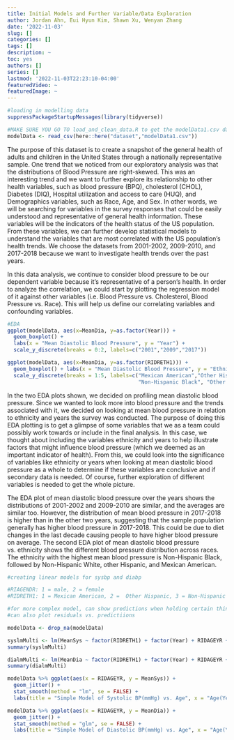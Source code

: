 ```yaml
---
title: Initial Models and Further Variable/Data Exploration
author: Jordan Ahn, Eui Hyun Kim, Shawn Xu, Wenyan Zhang
date: '2022-11-03'
slug: []
categories: []
tags: []
description: ~
toc: yes
authors: []
series: []
lastmod: '2022-11-03T22:23:10-04:00'
featuredVideo: ~
featuredImage: ~
---
```


```r
#loading in modelling data
suppressPackageStartupMessages(library(tidyverse))

#MAKE SURE YOU GO TO load_and_clean_data.R to get the modelData1.csv dataset. it's too big to add to git.
modelData <- read_csv(here::here("dataset","modelData1.csv"))
```
  The purpose of this dataset is to create a snapshot of the general health of adults and children in the United States through a nationally representative sample. One trend that we noticed from our exploratory analysis was that the distributions of Blood Pressure are right-skewed. This was an interesting trend and we want to further explore its relationship to other health variables, such as blood pressure (BPQ), cholesterol (CHOL), Diabetes (DIQ), Hospital utilization and access to care (HUQ), and Demographics variables, such as Race, Age, and Sex. In other words, we will be searching for variables in the survey responses that could be easily understood and representative of general health information. These variables will be the indicators of the health status of the US population. From these variables, we can further develop statistical models to understand the variables that are most correlated with the US population’s health trends. We choose the datasets from 2001-2002, 2009-2010, and 2017-2018 because we want to investigate health trends over the past years. 
  
  In this data analysis, we continue to consider blood pressure to be our dependent variable because it’s representative of a person’s health. In order to analyze the correlation, we could start by plotting the regression model of it against other variables (i.e. Blood Pressure vs. Cholesterol, Blood Pressure vs. Race). This will help us define our correlating variables and confounding variables.

```r
#EDA
ggplot(modelData, aes(x=MeanDia, y=as.factor(Year))) + 
  geom_boxplot() + 
  labs(x = "Mean Diastolic Blood Pressure", y = "Year") +
  scale_y_discrete(breaks = 0:2, labels=c("2001","2009","2017"))

ggplot(modelData, aes(x=MeanDia, y=as.factor(RIDRETH1))) + 
  geom_boxplot() + labs(x = "Mean Diastolic Blood Pressure", y = "Ethnicity") +
  scale_y_discrete(breaks = 1:5, labels=c("Mexican American","Other Hispanic","Non-Hispanic White",
                                          "Non-Hispanic Black", "Other Race")) 
```

  In the two EDA plots shown, we decided on profiling mean diastolic blood pressure. Since we wanted to look more into blood pressure and the trends associated with it, we decided on looking at mean blood pressure in relation to ethnicity and years the survey was conducted. The purpose of doing this EDA plotting is to get a glimpse of some variables that we as a team could possibly work towards or include in the final analysis. In this case, we thought about including the variables ethnicity and years to help illustrate factors that might influence blood pressure (which we deemed as an important indicator of health). From this, we could look into the significance of variables like ethnicity or years when looking at mean diastolic blood pressure as a whole to determine if these variables are conclusive and if secondary data is needed. Of course, further exploration of different variables is needed to get the whole picture.

  The EDA plot of mean diastolic blood pressure over the years shows the distributions of 2001-2002 and 2009-2010 are similar, and the averages are similar too. However, the distribution of mean blood pressure in 2017-2018 is higher than in the other two years, suggesting that the sample population generally has higher blood pressure in 2017-2018. This could be due to diet changes in the last decade causing people to have higher blood pressure on average. The second EDA plot of mean diastolic blood pressure vs. ethnicity shows the different blood pressure distribution across races. The ethnicity with the highest mean blood pressure is Non-Hispanic Black, followed by Non-Hispanic White, other Hispanic, and Mexican American. 


```r
#creating linear models for sysbp and diabp

#RIAGENDR: 1 = male, 2 = female
#RIDRETH1: 1 = Mexican American, 2 =  Other Hispanic, 3 = Non-Hispanic White, 4 = Non-Hispanic Black, 5 = Other Race (includes mixed)

#for more complex model, can show predictions when holding certain things constant
#can also plot residuals vs. predictiions

modelData <- drop_na(modelData)

syslmMulti <- lm(MeanSys ~ factor(RIDRETH1) + factor(Year) + RIDAGEYR + factor(RIAGENDR), data = modelData)
summary(syslmMulti)

dialmMulti <- lm(MeanDia ~ factor(RIDRETH1) + factor(Year) + RIDAGEYR + factor(RIAGENDR), data = modelData)
summary(dialmMulti)

modelData %>% ggplot(aes(x = RIDAGEYR, y = MeanSys)) +
  geom_jitter() +
  stat_smooth(method = "lm", se = FALSE) +
  labs(title = "Simple Model of Systolic BP(mmHg) vs. Age", x = "Age(Years)", y = "Mean Systolic BP(mmHg)")

modelData %>% ggplot(aes(x = RIDAGEYR, y = MeanDia)) +
  geom_jitter() +
  stat_smooth(method = "glm", se = FALSE) +
  labs(title = "Simple Model of Diastolic BP(mmHg) vs. Age", x = "Age(Years)", y = "Mean Diastolic BP(mmHg)")
```
